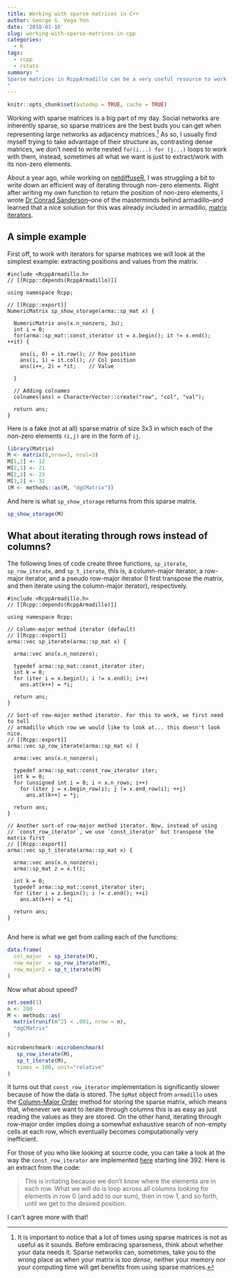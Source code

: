 ```yaml
---
title: Working with sparse matrices in C++
author: George G. Vega Yon
date: '2018-01-16'
slug: working-with-sparse-matrices-in-cpp
categories:
  - R
tags:
  - rcpp
  - rstats
summary: "
Sparse matrices in RcppArmadillo can be a very useful resource to work with, especially when you are dealing with social networks. Here I provide a couple of examples in which we can take advantage of their structure by using iterators.
"
---
```


```r
knitr::opts_chunk$set(autodep = TRUE, cache = TRUE)
```

Working with sparse matrices is a big part of my day. Social networks are inherently sparse, so sparse matrices are the best buds you can get when representing large networks as adjacency matrices.[^large] As so, I usually find myself trying to take advantage of their structure as, contrasting dense matrices, we don't need to write nested `for(i...) for (j...)` loops to work with them, instead, sometimes all what we want is just to extract/work with its non-zero elements.

[^large]: It is important to notice that a lot of times using sparse matrices is not as useful as it sounds. Before embracing sparseness, think about whether your data needs it. Sparse networks can, sometimes, take you to the wrong place as when your matrix is _too dense_, neither your memory nor your computing time will get benefits from using sparse matrices.


About a year ago, while working on [netdiffuseR](https://github.com/USCCANA/netdiffuseR), I was struggling a bit to write down an efficient way of iterating through non-zero elements. Right after writing my own function to return the position of non-zero elements, I wrote [Dr Conrad Sanderson](http://conradsanderson.id.au/)--one of the masterminds behind armadillo--and learned that a nice solution for this was already included in armadillo, [matrix iterators](http://arma.sourceforge.net/docs.html#iterators_mat).

## A simple example

First off, to work with iterators for sparse matrices we will look at the simplest example: extracting positions and values from the matrix.

```Rcpp
#include <RcppArmadillo.h>
// [[Rcpp::depends(RcppArmadillo)]]

using namespace Rcpp;

// [[Rcpp::export]]
NumericMatrix sp_show_storage(arma::sp_mat x) {
  
  NumericMatrix ans(x.n_nonzero, 3u);
  int i = 0;
  for(arma::sp_mat::const_iterator it = x.begin(); it != x.end(); ++it) {
    
    ans(i, 0) = it.row(); // Row position
    ans(i, 1) = it.col(); // Col position
    ans(i++, 2) = *it;    // Value
    
  }
  
  // Adding colnames
  colnames(ans) = CharacterVector::create("row", "col", "val");
    
  return ans;
}

```

Here is a fake (not at all) sparse matrix of size 3x3 in which each of the non-zero elements `(i,j)` are in the form of `ij`.

```r

library(Matrix)
M <- matrix(0,nrow=3, ncol=3)
M[1,2] <- 12
M[2,1] <- 21
M[2,3] <- 23
M[3,2] <- 32
(M <- methods::as(M, "dgCMatrix"))
```

And here is what `sp_show_storage` returns from this sparse matrix.

```r
sp_show_storage(M)
```

## What about iterating through rows instead of columns?

The following lines of code create three functions, `sp_iterate`, `sp_row_iterate`, and `sp_t_iterate`, this is, a column-major iterator, a row-major iterator, and a pseudo row-major iterator (I first transpose the matrix, and then iterate using the column-major iterator), respectively.

```Rcpp
#include <RcppArmadillo.h>
// [[Rcpp::depends(RcppArmadillo)]]

using namespace Rcpp;

// Column-major method iterator (default)
// [[Rcpp::export]]
arma::vec sp_iterate(arma::sp_mat x) {
  
  arma::vec ans(x.n_nonzero);
  
  typedef arma::sp_mat::const_iterator iter;
  int k = 0;
  for (iter i = x.begin(); i != x.end(); i++)
    ans.at(k++) = *i;
  
  return ans;
}

// Sort-of row-major method iterator. For this to work, we first need to tell
// armadillo which row we would like to look at... this doesn't look nice.
// [[Rcpp::export]]
arma::vec sp_row_iterate(arma::sp_mat x) {
  
  arma::vec ans(x.n_nonzero);
  
  typedef arma::sp_mat::const_row_iterator iter;
  int k = 0;
  for (unsigned int i = 0; i < x.n_rows; i++)
    for (iter j = x.begin_row(i); j != x.end_row(i); ++j)
      ans.at(k++) = *j;
  
  return ans;
}

// Another sort-of row-major method iterator. Now, instead of using
// `const_row_iterator`, we use `const_iterator` but transpose the matrix first
// [[Rcpp::export]]
arma::vec sp_t_iterate(arma::sp_mat x) {
  
  arma::vec ans(x.n_nonzero);
  arma::sp_mat z = x.t();
  
  int k = 0;
  typedef arma::sp_mat::const_iterator iter;
  for (iter i = z.begin(); i != z.end(); ++i)
    ans.at(k++) = *i;
  
  return ans;
}


```

And here is what we get from calling each of the functions:

```r
data.frame(
  col_major  = sp_iterate(M),
  row_major  = sp_row_iterate(M),
  row_major2 = sp_t_iterate(M)
)
```

Now what about speed? 

```r
set.seed(1)
n <- 200
M <- methods::as(
  matrix(runif(n^2) < .001, nrow = n),
  "dgCMatrix"
)

microbenchmark::microbenchmark(
   sp_row_iterate(M),
   sp_t_iterate(M),
   times = 100, unit="relative"
)
```



It turns out that `const_row_iterator` implementation is significantly slower because of how the data is stored. The `SpMat` object from `armadillo` uses the [Column-Major Order](https://en.wikipedia.org/wiki/Row-_and_column-major_order) method for storing the sparse matrix, which means that, whenever we want to iterate through columns this is as easy as just reading the values as they are stored. On the other hand, iterating through row-major order implies doing a somewhat exhaustive search of non-empty cells at each row, which eventually becomes computationally very inefficient.

For those of you who like looking at source code, you can take a look at the way the `const_row_iterator` are implemented [here](https://fossies.org/dox/armadillo-8.300.3/SpMat__iterators__meat_8hpp_source.html) starting line 392. Here is an extract from the code:

>
This is irritating because we don't know where the elements are in each
row.  What we will do is loop across all columns looking for elements in
row 0 (and add to our sum), then in row 1, and so forth, until we get to
the desired position.

I can't agree more with that!


